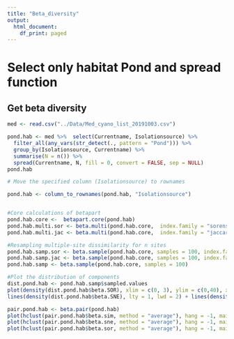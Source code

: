 ```yaml
---
title: "Beta_diversity"
output:
  html_document:
    df_print: paged
---
```


# Select only habitat Pond and spread function
## Get beta diversity

```r
med <- read.csv("../Data/Med_cyano_list_20191003.csv")
```


```r
pond.hab <- med %>%  select(Currentname, Isolationsource) %>% 
  filter_all(any_vars(str_detect(., pattern = "Pond"))) %>% 
  group_by(Isolationsource, Currentname) %>% 
  summarise(N = n()) %>% 
  spread(Currentname, N, fill = 0, convert = FALSE, sep = NULL) 
pond.hab

# Move the specified column (Isolationsource) to rownames

pond.hab <- column_to_rownames(pond.hab, "Isolationsource")


#Core calculations of betapart
pond.hab.core <-  betapart.core(pond.hab)
pond.hab.multi.sor <- beta.multi(pond.hab.core,  index.family = "sorensen")
pond.hab.multi.jac <- beta.multi(pond.hab.core,  index.family = "jaccard")

#Resampling multiple-site dissimilarity for n sites
pond.hab.samp.sor <- beta.sample(pond.hab.core, samples = 100, index.family = "sorensen")
pond.hab.samp.jac <- beta.sample(pond.hab.core, samples = 100, index.family = "jaccard")
pond.hab.samp <- beta.sample(pond.hab.core, samples = 100)

#Plot the distribution of components
dist.pond.hab <- pond.hab.samp$sampled.values 
plot(density(dist.pond.hab$beta.SOR), xlim = c(0, 3), ylim = c(0,40), xlab = "Beta diversity", main = "", lwd = 3)+
lines(density(dist.pond.hab$beta.SNE), lty = 1, lwd = 2) + lines(density(dist.pond.hab$beta.SIM), lty = 2, lwd = 2)

pair.pond.hab <- beta.pair(pond.hab)
plot(hclust(pair.pond.hab$beta.sim, method = "average"), hang = -1, main = "", sub = "", xlab = "")
plot(hclust(pair.pond.hab$beta.sne, method = "average"), hang = -1, main = "", sub = "", xlab = "")
plot(hclust(pair.pond.hab$beta.sor, method = "average"), hang = -1, main = "", sub = "", xlab = "")


```


